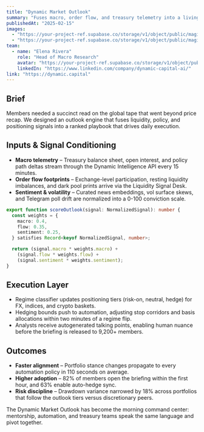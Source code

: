 ```yaml
---
title: "Dynamic Market Outlook"
summary: "Fuses macro, order flow, and treasury telemetry into a living briefing that recalibrates portfolio stance every four hours."
publishedAt: "2025-02-15"
images:
  - "https://your-project-ref.supabase.co/storage/v1/object/public/magic-portfolio/images/projects/market-outlook/cover-01.jpg"
  - "https://your-project-ref.supabase.co/storage/v1/object/public/magic-portfolio/images/projects/market-outlook/cover-02.jpg"
team:
  - name: "Elena Rivera"
    role: "Head of Macro Research"
    avatar: "https://your-project-ref.supabase.co/storage/v1/object/public/magic-portfolio/images/avatar.jpg"
    linkedIn: "https://www.linkedin.com/company/dynamic-capital-ai/"
link: "https://dynamic.capital"
---
```


## Brief

Members needed a succinct read on the global tape that went beyond price recap. We designed an outlook engine that fuses liquidity, policy, and positioning signals into a ranked playbook that drives daily execution.

## Inputs & Signal Conditioning

- **Macro telemetry** – Treasury balance sheet, open interest, and policy path deltas stream through the Dynamic Intelligence API every 15 minutes.
- **Order flow footprints** – Exchange-level participation, resting liquidity imbalances, and dark pool prints arrive via the Liquidity Signal Desk.
- **Sentiment & volatility** – Curated news embeddings, vol surface skews, and Telegram poll drift are normalized into a 0-100 conviction scale.

```ts
export function scoreOutlook(signal: NormalizedSignal): number {
  const weights = {
    macro: 0.4,
    flow: 0.35,
    sentiment: 0.25,
  } satisfies Record<keyof NormalizedSignal, number>;

  return (signal.macro * weights.macro) +
    (signal.flow * weights.flow) +
    (signal.sentiment * weights.sentiment);
}
```

## Execution Layer

- Regime classifier updates positioning tiers (risk-on, neutral, hedge) for FX, indices, and crypto baskets.
- Hedging bounds push to automation, adjusting stop corridors and basis allocations within two minutes of a regime flip.
- Analysts receive autogenerated talking points, enabling human nuance before the briefing is released to 9,200+ members.

## Outcomes

- **Faster alignment** – Portfolio stance changes propagate to every automation policy in 110 seconds on average.
- **Higher adoption** – 82% of members open the briefing within the first hour, and 63% enable auto-hedge sync.
- **Risk discipline** – Drawdown variance narrowed by 18% across portfolios that follow the outlook tiers versus discretionary peers.

The Dynamic Market Outlook has become the morning command center: mentorship, automation, and treasury teams speak the same language and pivot together.

